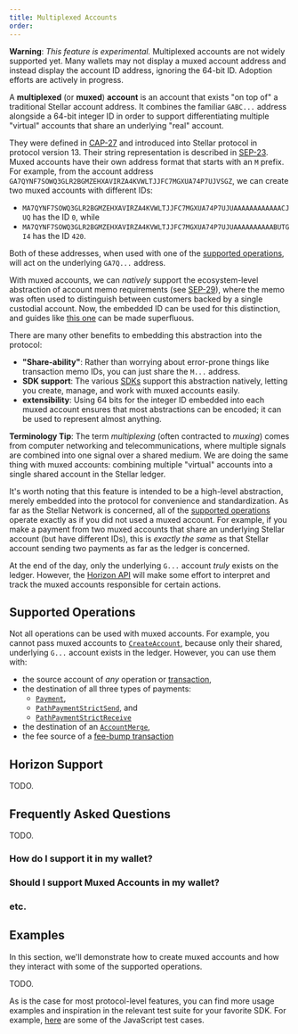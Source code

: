 ```yaml
---
title: Multiplexed Accounts
order:
---
```



<Alert>

  **Warning**: *This feature is experimental.*
  Multiplexed accounts are not widely supported yet. Many wallets may not display a muxed account address and instead display the account ID address, ignoring the 64-bit ID. Adoption efforts are actively in progress.

</Alert>


A **multiplexed** (or **muxed**) **account** is an account that exists "on top of" a traditional Stellar account address. It combines the familiar `GABC...` address alongside a 64-bit integer ID in order to support differentiating multiple "virtual" accounts that share an underlying "real" account.

They were defined in [CAP-27](https://stellar.org/protocol/cap-27) and introduced into Stellar protocol in protocol version 13. Their string representation is described in [SEP-23](https://stellar.org/protocol/sep-21). Muxed accounts have their own address format that starts with an `M` prefix. For example, from the account address `GA7QYNF7SOWQ3GLR2BGMZEHXAVIRZA4KVWLTJJFC7MGXUA74P7UJVSGZ`, we can create two muxed accounts with different IDs:

  - `MA7QYNF7SOWQ3GLR2BGMZEHXAVIRZA4KVWLTJJFC7MGXUA74P7UJUAAAAAAAAAAAACJUQ` has the ID `0`, while 
  - `MA7QYNF7SOWQ3GLR2BGMZEHXAVIRZA4KVWLTJJFC7MGXUA74P7UJUAAAAAAAAAABUTGI4` has the ID `420`.

Both of these addresses, when used with one of the [supported operations][supported-ops], will act on the underlying `GA7Q...` address.

With muxed accounts, we can *natively* support the ecosystem-level abstraction of account memo requirements (see [SEP-29](https://stellar.org/protocol/sep-29)), where the memo was often used to distinguish between customers backed by a single custodial account. Now, the embedded ID can be used for this distinction, and guides like [this one](../building-apps/setup-custodial-account.mdx) can be made superfluous.

There are many other benefits to embedding this abstraction into the protocol:

  - **"Share-ability"**: Rather than worrying about error-prone things like transaction memo IDs, you can just share the `M...` address.
  - **SDK support**: The various [SDKs](../software-and-sdks) support this abstraction natively, letting you create, manage, and work with muxed accounts easily.
  - **extensibility**: Using 64 bits for the integer ID embedded into each muxed account ensures that most abstractions can be encoded; it can be used to represent almost anything.


<Alert>

  **Terminology Tip**: The term *multiplexing* (often contracted to *muxing*) comes from computer networking and telecommunications, where multiple signals are combined into one signal over a shared medium.
  We are doing the same thing with muxed accounts: combining multiple "virtual" accounts into a single shared account in the Stellar ledger.

</Alert>


It's worth noting that this feature is intended to be a high-level abstraction, merely embedded into the protocol for convenience and standardization. As far as the Stellar Network is concerned, all of the [supported operations][supported-ops] operate exactly as if you did not used a muxed account. For example, if you make a payment from two muxed accounts that share an underlying Stellar account (but have different IDs), this is *exactly the same* as that Stellar account sending two payments as far as the ledger is concerned.

At the end of the day, only the underlying `G...` account _truly_ exists on the ledger. 
However, the [Horizon API](../../api/introduction/) will make some effort to interpret and track the muxed accounts responsible for certain actions.


## Supported Operations

Not all operations can be used with muxed accounts. For example, you cannot pass muxed accounts to [`CreateAccount`](../start/list-of-operations.mdx#create-account), because only their shared, underlying `G...` account exists in the ledger. However, you can use them with:

  - the source account of *any* operation or [transaction](./transactions.mdx),
  - the destination of all three types of payments:
    * [`Payment`](../start/list-of-operations.mdx#payment),
    * [`PathPaymentStrictSend`](../start/list-of-operations.mdx#path-payment-strict-send), and
    * [`PathPaymentStrictReceive`](../start/list-of-operations.mdx#path-payment-strict-receive)
  - the destination of an [`AccountMerge`](../start/list-of-operations.mdx#account-merge),
  - the fee source of a [fee-bump transaction](./fee-bumps.mdx)


## Horizon Support
TODO.


## Frequently Asked Questions
TODO.

### How do I support it in my wallet?
### Should I support Muxed Accounts in my wallet?
### etc.


## Examples

In this section, we'll demonstrate how to create muxed accounts and how they interact with some of the supported operations.


TODO.


As is the case for most protocol-level features, you can find more usage examples and inspiration in the relevant test suite for your favorite SDK. For example, [here](https://github.com/stellar/js-stellar-base/blob/master/test/unit/muxed_account_test.js) are some of the JavaScript test cases.


[supported-ops]: #supported-operations
